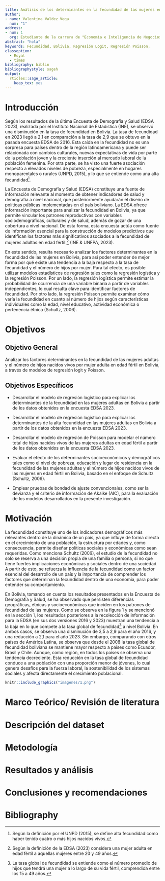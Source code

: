 ```yaml
---
title: Análisis de los determinantes en la fecundidad de las mujeres en Bolivia
author:
- name: Valentina Valdez Vega
  num: "1"
address:
- num: 1
  org: Estudiante de la carrera de "Economía e Inteligencia de Negocios", Universidad Católica Boliviana "San Pablo"
abstract: "hola"
keywords: Fecundidad, Bolivia, Regresión Logit, Regresión Poisson;
classoption:
  - Royal
  - times
bibliography: biblio
bibliographystyle: sageh
output:
  rticles::sage_article:
    keep_tex: yes
---
```


# Introducción

Según los resultados de la última Encuesta de Demografía y Salud (EDSA 2023), realizada por el Instituto Nacional de Estadística (INE), se observó una disminución en la tasa de fecundidad en Bolivia. La tasa de fecundidad en 2023 llegó a 2,1 en comparación a la tasa de 2,9 que se obtuvo en la pasada encuesta EDSA de 2016. Esta caída en la fecundidad no es una sorpresa para países dentro de la región latinoamericana y puede ser relacionada con cambios culturales, nuevas expectativas de vida por parte de la población joven y la creciente inserción al mercado laboral de la población femenina. Por otra parte, se ha visto una fuerte asociación respecto a elevados niveles de pobreza, especialmente en hogares monoparentales o rurales (UNPD, 2015), y  lo que se entiende como una alta fecundidad[^a]. 

[^a]: Según la definición por el UNPD (2015), se define alta fecundidad como haber tenido cuatro o más hijos nacidos vivos.

La Encuesta de Demografía y Salud (EDSA) constituye una fuente de información relevante al momento de obtener indicadores de salud y demografía a nivel nacional, que posteriormente ayudarán el diseño de políticas públicas implementadas en el país boliviano. La EDSA ofrece información importante para analizar la fecundidad en Bolivia, ya que permite vincular los patrones reproductivos con variables sociodemográficas, culturales y de salud, además de gozar de una cobertura a nivel nacional. De esta forma, esta encuesta actúa como fuente de información esencial para la construcción de modelos predictivos que identifican los factores más significativos asociados a la fecundidad de mujeres adultas en edad fértil [^b]  (INE & UNFPA, 2023).

[^b]: Según la definición de la EDSA (2023) considera una mujer adulta en edad fértil a aquellas mujeres entre 20 y 49 años.

En este sentido, resulta necesario analizar los factores determinantes en la fecundidad de las mujeres en Bolivia, para así poder entender de mejor forma por qué existe una tendencia a la baja respecto a la tasa de fecundidad y el número de hijos por mujer. Para tal efecto, es posible utilizar modelos estadísticos de regresión tales como la regresión logística y la regresión Poisson. Por un lado, la regresión logística permite estimar la probabilidad de ocurrencia de una variable binaria a partir de variables independientes, lo cual resulta clave para identificar factores de fecundidad. Por otro lado, la regresión Poisson permite examinar cómo varía la fecundidad en cuanto al número de hijos según características individuales como la edad, nivel educativo, actividad económica o pertenencia étnica (Schultz, 2006).


# Objetivos

## Objetivo General
Analizar los factores determinantes en la fecundidad de las mujeres adultas y el número de hijos nacidos vivos por mujer adulta en edad fértil en Bolivia, a través de modelos de regresión logit y Poisson.


## Objetivos Específicos
-	Desarrollar el modelo de regresión logístico para explicar los determinantes de la fecundidad en las mujeres adultas en Bolivia a partir de los datos obtenidos en la encuesta EDSA 2023.

-	Desarrollar el modelo de regresión logístico para explicar los determinantes de la alta fecundidad en las mujeres adultas en Bolivia a partir de los datos obtenidos en la encuesta EDSA 2023.

-	Desarrollar el modelo de regresión de Poisson para modelar el número total de hijos nacidos vivos de las mujeres adultas en edad fértil a partir de los datos obtenidos en la encuesta EDSA 2023. 

-	Evaluar el efecto de los determinantes socioeconómicos y demográficos tales como el nivel de pobreza, educación y lugar de residencia en la fecundidad de las mujeres adultas y el número de hijos nacidos vivos de las mujeres en edad fértil en Bolivia, basado en el enfoque de Schultz (Schultz, 2006).

-	Emplear pruebas de bondad de ajuste convencionales, como ser la devianza y el criterio de información de Akaike (AIC), para la evaluación de los modelos desarrollados en la presente investigación.




# Motivación

La fecundidad constituye uno de los indicadores demográficos más relevantes dentro de la dinámica de un país, ya que influye de forma directa en el crecimiento de una población, la estructura por edades y, como consecuencia, permite diseñar políticas sociales y económicas como sean requeridas. Como menciona Schultz (2006), el estudio de la fecundidad no solo se reserva a una decisión propia de una familia o persona, si no que tiene fuertes implicaciones económicas y sociales dentro de una sociedad. A partir de esto, se refuerza la influencia de la fecundidad como un factor esencial del desarrollo de un país y la importancia de comprender los factores que determinan la fecundidad dentro de una economía, para poder entender su comportamiento.

En Bolivia, tomando en cuenta los resultados presentados en la Encuesta de Demografía y Salud, se ha observado que persisten diferencias geográficas, étnicas y socioeconómicas que inciden en los patrones de fecundidad de las mujeres. Como se observa en la figura 1 y se mencionó en la sección 1, los resultados posteriores a la recolección de información para la EDSA (en sus dos versiones 2016 y 2023) muestran una tendencia a la baja en lo que compete a la tasa global de fecundidad[^c]  a nivel Bolivia. En ambos casos, se observa una disminución de 3,5 a 2,9 para el año 2016, y una reducción a 2,1 para el año 2023. Sin embargo, comparando con otros países de América Latina, se observa que desde el 2008 la tasa global de fecundidad boliviana se mantiene mayor respecto a países como Ecuador, Brasil y Chile. Aunque, como región, en todos los países se observa una tendencia decreciente. Esta reducción en la tasa global de fecundidad conduce a una población con una proporción menor de jóvenes, lo cual genera desafíos para la fuerza laboral, la sostenibilidad de los sistemas sociales y afecta directamente el crecimiento poblacional.

[^c]: La tasa global de fecundidad se entiende como el número promedio de hijos que tendrá una mujer a lo largo de su vida fértil, comprendida entre los 15 a 49 años.

```r
knitr::include_graphics("imagenes/1.png")
```


# Marco Teórico/ Revisión de literatura

# Descripción del dataset


# Metodología

# Resultados y análisis

# Conclusiones y recomendaciones



# Bibliography




